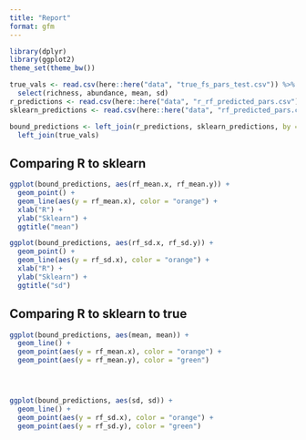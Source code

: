 ```yaml
---
title: "Report"
format: gfm
---
```


```r

library(dplyr)
library(ggplot2)
theme_set(theme_bw())

true_vals <- read.csv(here::here("data", "true_fs_pars_test.csv")) %>%
  select(richness, abundance, mean, sd)
r_predictions <- read.csv(here::here("data", "r_rf_predicted_pars.csv"))
sklearn_predictions <- read.csv(here::here("data", "rf_predicted_pars.csv"))

bound_predictions <- left_join(r_predictions, sklearn_predictions, by = c("richness", "abundance")) %>%
  left_join(true_vals)

```

## Comparing R to sklearn

```r



ggplot(bound_predictions, aes(rf_mean.x, rf_mean.y)) +
  geom_point() +
  geom_line(aes(y = rf_mean.x), color = "orange") +
  xlab("R") +
  ylab("Sklearn") +
  ggtitle("mean")

ggplot(bound_predictions, aes(rf_sd.x, rf_sd.y)) +
  geom_point() +
  geom_line(aes(y = rf_sd.x), color = "orange") +
  xlab("R") +
  ylab("Sklearn") +
  ggtitle("sd")


```

## Comparing R to sklearn to true

```r

ggplot(bound_predictions, aes(mean, mean)) +
  geom_line() +
  geom_point(aes(y = rf_mean.x), color = "orange") +
  geom_point(aes(y = rf_mean.y), color = "green")




ggplot(bound_predictions, aes(sd, sd)) +
  geom_line() +
  geom_point(aes(y = rf_sd.x), color = "orange") +
  geom_point(aes(y = rf_sd.y), color = "green")

```
